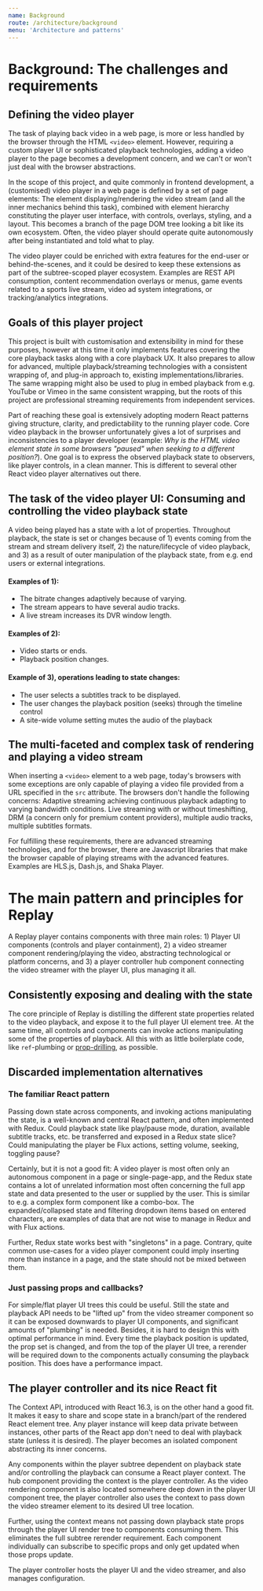 ```yaml
---
name: Background
route: /architecture/background
menu: 'Architecture and patterns'
---
```


# Background: The challenges and requirements

## Defining the video player

The task of playing back video in a web page, is more or less handled by the browser through the HTML `<video>` element. However, requiring a custom player UI or sophisticated playback technologies, adding a video player to the page becomes a development concern, and we can't or won't just deal with the browser abstractions.

In the scope of this project, and quite commonly in frontend development, a (customised) video player in a web page is defined by a set of page elements: The element displaying/rendering the video stream (and all the inner mechanics behind this task), combined with element hierarchy constituting the player user interface, with controls, overlays, styling, and a layout. This becomes a branch of the page DOM tree looking a bit like its own ecosystem. Often, the video player should operate quite autonomously after being instantiated and told what to play.

The video player could be enriched with extra features for the end-user or behind-the-scenes, and it could be desired to keep these extensions as part of the subtree-scoped player ecosystem. Examples are REST API consumption, content recommendation overlays or menus, game events related to a sports live stream, video ad system integrations, or tracking/analytics integrations.

## Goals of this player project

This project is built with customisation and extensibility in mind for these purposes, however at this time it only implements features covering the core playback tasks along with a core playback UX. It also prepares to allow for advanced, multiple playback/streaming technologies with a consistent wrapping of, and plug-in approach to, existing implementations/libraries. The same wrapping might also be used to plug in embed playback from e.g. YouTube or Vimeo in the same consistent wrapping, but the roots of this project are professional streaming requirements from independent services.

Part of reaching these goal is extensively adopting modern React patterns giving structure, clarity, and predictability to the running player code. Core video playback in the browser unfortunately gives a lot of surprises and inconsistencies to a player developer (example: *Why is the HTML video element state in some browsers "paused" when seeking to a different position?*). One goal is to express the observed playback state to observers, like player controls, in a clean manner. This is different to several other React video player alternatives out there.

## The task of the video player UI: Consuming and controlling the video playback state

A video being played has a state with a lot of properties. Throughout playback, the state is set or changes because of 1) events coming from the stream and stream delivery itself, 2) the nature/lifecycle of video playback, and 3) as a result of outer manipulation of the playback state, from e.g. end users or external integrations.

#### Examples of 1):

* The bitrate changes adaptively because of varying. 
* The stream appears to have several audio tracks.
* A live stream increases its DVR window length.

#### Examples of 2):

* Video starts or ends.
* Playback position changes.

#### Example of 3), operations leading to state changes:

* The user selects a subtitles track to be displayed.
* The user changes the playback position (seeks) through the timeline control
* A site-wide volume setting mutes the audio of the playback

## The multi-faceted and complex task of rendering and playing a video stream

When inserting a `<video>` element to a web page, today's browsers with some exceptions are only capable of playing a video file provided from a URL specified in the `src` attribute. The browsers don't handle the following concerns: Adaptive streaming achieving continuous playback adapting to varying bandwidth conditions. Live streaming with or without timeshifting, DRM (a concern only for premium content providers), multiple audio tracks, multiple subtitles formats.

For fulfilling these requirements, there are advanced streaming technologies, and for the browser, there are Javascript libraries that make the browser capable of playing streams with the advanced features. Examples are HLS.js, Dash.js, and Shaka Player.

# The main pattern and principles for Replay

A Replay player contains components with three main roles: 1) Player UI components (controls and player containment), 2) a video streamer component rendering/playing the video, abstracting technological or platform concerns, and 3) a player controller hub component connecting the video streamer with the player UI, plus managing it all.

## Consistently exposing and dealing with the state

The core principle of Replay is distilling the different state properties related to the video playback, and expose it to the full player UI element tree. At the same time, all controls and components can invoke actions manipulating some of the properties of playback. All this with as little boilerplate code, like `ref`-plumbing or [prop-drilling](https://blog.kentcdodds.com/prop-drilling-bb62e02cb691), as possible.

## Discarded implementation alternatives

### The familiar React pattern

Passing down state across components, and invoking actions manipulating the state, is a well-known and central React pattern, and often implemented with Redux. Could playback state like play/pause mode, duration, available subtitle tracks, etc. be transferred and exposed in a Redux state slice? Could manipulating the player be Flux actions, setting volume, seeking, toggling pause?

Certainly, but it is not a good fit: A video player is most often only an autonomous component in a page or single-page-app, and the Redux state contains a lot of unrelated information most often concerning the full app state and data presented to the user or supplied by the user. This is similar to e.g. a complex form component like a combo-box. The expanded/collapsed state and filtering dropdown items based on entered characters, are examples of data that are not wise to manage in Redux and with Flux actions.

Further, Redux state works best with "singletons" in a page. Contrary, quite common use-cases for a video player component could imply inserting more than instance in a page, and the state should not be mixed between them.

### Just passing props and callbacks?

For simple/flat player UI trees this could be useful. Still the state and playback API needs to be "lifted up" from the video streamer component so it can be exposed downwards to player UI components, and significant amounts of "plumbing" is needed. Besides, it is hard to design this with optimal performance in mind. Every time the playback position is updated, the prop set is changed, and from the top of the player UI tree, a rerender will be required down to the components actually consuming the playback position. This does have a performance impact.

## The player controller and its nice React fit

The Context API, introduced with React 16.3, is on the other hand a good fit. It makes it easy to share and scope state in a branch/part of the rendered React element tree. Any player instance will keep data private between instances, other parts of the React app don't need to deal with playback state (unless it is desired). The player becomes an isolated component abstracting its inner concerns.

Any components within the player subtree dependent on playback state and/or controlling the playback can consume a React player context. The hub component providing the context is the player controller. As the video rendering component is also located somewhere deep down in the player UI component tree, the player controller also uses the context to pass down the video streamer element to its desired UI tree location.

Further, using the context means not passing down playback state props through the player UI render tree to components consuming them. This eliminates the full subtree rerender requirement. Each component individually can subscribe to specific props and only get updated when those props update.

The player controller hosts the player UI and the video streamer, and also manages configuration.



